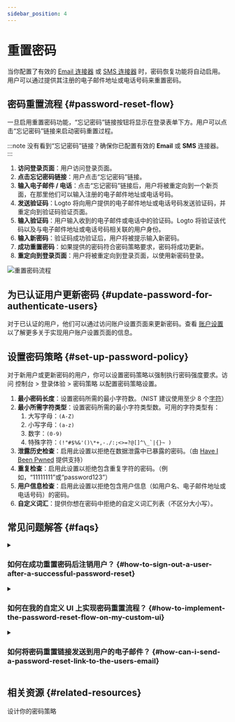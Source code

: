```yaml
---
sidebar_position: 4
---
```


# 重置密码

当你配置了有效的 [Email 连接器](/connectors/email-connectors) 或 [SMS 连接器](/connectors/sms-connectors) 时，密码恢复功能将自动启用。用户可以通过提供其注册的电子邮件地址或电话号码来重置密码。

## 密码重置流程 \{#password-reset-flow}

一旦启用重置密码功能，“忘记密码”链接按钮将显示在登录表单下方。用户可以点击“忘记密码”链接来启动密码重置过程。

:::note
没有看到“忘记密码”链接？确保你已配置有效的 **Email** 或 **SMS** 连接器。
:::

1. **访问登录页面**：用户访问登录页面。
2. **点击忘记密码链接**：用户点击“忘记密码”链接。
3. **输入电子邮件 / 电话**：点击“忘记密码”链接后，用户将被重定向到一个新页面，在那里他们可以输入注册的电子邮件地址或电话号码。
4. **发送验证码**：Logto 将向用户提供的电子邮件地址或电话号码发送验证码，并重定向到验证码验证页面。
5. **输入验证码**：用户输入收到的电子邮件或电话中的验证码。Logto 将验证该代码以及与电子邮件地址或电话号码相关联的用户身份。
6. **输入新密码**：验证码成功验证后，用户将被提示输入新密码。
7. **成功重置密码**：如果提供的密码符合密码策略要求，密码将成功更新。
8. **重定向到登录页面**：用户将被重定向到登录页面，以使用新密码登录。

<img src="/img/assets/reset-password.png" alt="重置密码流程" />

## 为已认证用户更新密码 \{#update-password-for-authenticate-users}

对于已认证的用户，他们可以通过访问账户设置页面来更新密码。查看 [账户设置](/end-user-flows/account-settings/) 以了解更多关于实现用户账户设置页面的信息。

## 设置密码策略 \{#set-up-password-policy}

对于新用户或更新密码的用户，你可以设置密码策略以强制执行密码强度要求。访问 <CloudLink to="/sign-in-experience/password-policy">控制台 > 登录体验 > 密码策略</CloudLink> 以配置密码策略设置。

1. **最小密码长度**：设置密码所需的最小字符数。（NIST 建议使用至少 8 个[字符](https://pages.nist.gov/800-63-3/sp800-63b.html#sec5)）
2. **最小所需字符类型**：设置密码所需的最小字符类型数。可用的字符类型有：
   1. 大写字母：`(A-Z)`
   2. 小写字母：`(a-z)`
   3. 数字：`(0-9)`
   4. 特殊字符：``(!"#$%&'()\*+,-./:;<>=?@[]^\_`|{}~ )``
3. **泄露历史检查**：启用此设置以拒绝在数据泄露中已暴露的密码。（由 [Have I Been Pwned](https://haveibeenpwned.com/Passwords) 提供支持）
4. **重复检查**：启用此设置以拒绝包含重复字符的密码。（例如，“11111111”或“password123”）
5. **用户信息检查**：启用此设置以拒绝包含用户信息（如用户名、电子邮件地址或电话号码）的密码。
6. **自定义词汇**：提供你想在密码中拒绝的自定义词汇列表（不区分大小写）。

## 常见问题解答 \{#faqs}

<details>
  <summary>

### 如何在成功重置密码后注销用户？ \{#how-to-sign-out-a-user-after-a-successful-password-reset}

</summary>

订阅 `PostResetPassword` [Webhook 事件](/developers/webhooks/webhooks-events#user-interaction-hook-events) 以在用户成功重置密码时接收通知。然后你可以触发 [注销](/end-user-flows/sign-out) 操作以使用户的当前会话失效，并将他们重定向到登录页面。

</details>

<details>
  <summary>

### 如何在我的自定义 UI 上实现密码重置流程？ \{#how-to-implement-the-password-reset-flow-on-my-custom-ui}

</summary>

你可以使用 Logto 的 **Management API** 和 **Account API** 实现自己的密码重置流程。查看 [账户设置](/end-user-flows/account-settings/) 以获取更多详细信息。

</details>

<details>
  <summary>

### 如何将密码重置链接发送到用户的电子邮件？ \{#how-can-i-send-a-password-reset-link-to-the-users-email}

</summary>

你可以创建一个自托管的密码重置端点，并利用 Logto SDK 发起一个登录请求，将 [`first_screen`](/end-user-flows/authentication-parameters/first-screen) 设置为 `reset-password`。这将无缝地将用户重定向到密码重置页面。

</details>

## 相关资源 \{#related-resources}

<Url href="https://blog.logto.io/design-your-password-policy">设计你的密码策略</Url>
